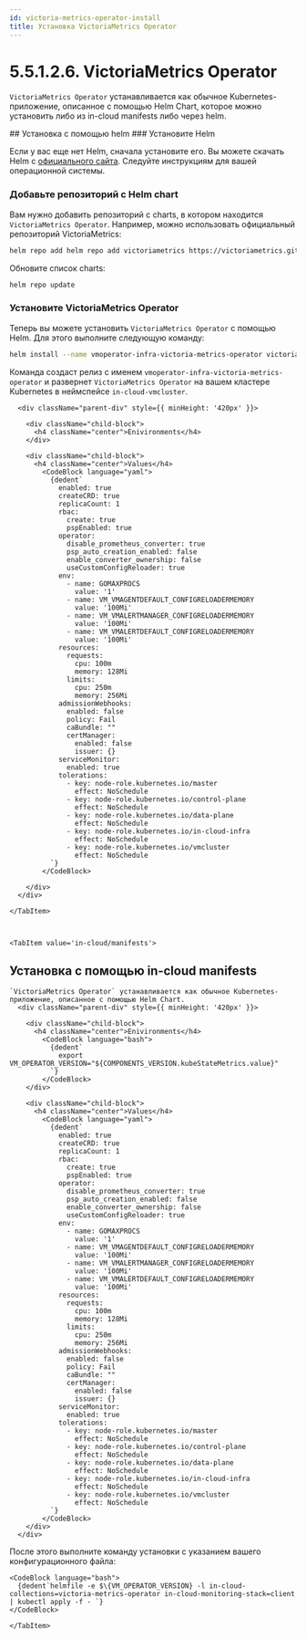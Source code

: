 ```yaml
---
id: victoria-metrics-operator-install
title: Установка VictoriaMetrics Operator
---
```



# 5.5.1.2.6. VictoriaMetrics Operator

`VictoriaMetrics Operator` устанавливается как обычное Kubernetes-приложение, описанное с помощью Helm Chart, которое можно установить либо из in-cloud manifests либо через helm.

<Tabs>
    <TabItem value='helm'>
## Установка с помощью helm
### Установите Helm

Если у вас еще нет Helm, сначала установите его. Вы можете скачать Helm с [официального сайта](https://helm.sh/docs/intro/install/). Следуйте инструкциям для вашей операционной системы.

### Добавьте репозиторий с Helm chart

Вам нужно добавить репозиторий с charts, в котором находится `VictoriaMetrics Operator`. Например, можно использовать официальный репозиторий VictoriaMetrics:

```bash
helm repo add helm repo add victoriametrics https://victoriametrics.github.io/helm-charts/
```

Обновите список charts:

```bash
helm repo update
```

### Установите VictoriaMetrics Operator

Теперь вы можете установить `VictoriaMetrics Operator` с помощью Helm. Для этого выполните следующую команду:

```bash
helm install --name vmoperator-infra-victoria-metrics-operator victoriametrics/victoria-metrics-operator --namespace in-cloud-vmcluster --create-namespace -f values.yaml
```

Команда создаст релиз с именем `vmoperator-infra-victoria-metrics-operator` и развернет `VictoriaMetrics Operator` на вашем кластере Kubernetes в неймспейсе `in-cloud-vmcluster`.

      <div className="parent-div" style={{ minHeight: '420px' }}>

        <div className="child-block">
          <h4 className="center">Enivironments</h4>
        </div>

        <div className="child-block">
          <h4 className="center">Values</h4>
            <CodeBlock language="yaml">
              {dedent`
                enabled: true
                createCRD: true
                replicaCount: 1
                rbac:
                  create: true
                  pspEnabled: true
                operator:
                  disable_prometheus_converter: true
                  psp_auto_creation_enabled: false
                  enable_converter_ownership: false
                  useCustomConfigReloader: true
                env:
                  - name: GOMAXPROCS
                    value: '1'
                  - name: VM_VMAGENTDEFAULT_CONFIGRELOADERMEMORY
                    value: '100Mi'
                  - name: VM_VMALERTMANAGER_CONFIGRELOADERMEMORY
                    value: '100Mi'
                  - name: VM_VMALERTDEFAULT_CONFIGRELOADERMEMORY
                    value: '100Mi'
                resources:
                  requests:
                    cpu: 100m
                    memory: 128Mi
                  limits:
                    cpu: 250m
                    memory: 256Mi
                admissionWebhooks:
                  enabled: false
                  policy: Fail
                  caBundle: ""
                  certManager:
                    enabled: false
                    issuer: {}
                serviceMonitor:
                  enabled: true
                tolerations:
                  - key: node-role.kubernetes.io/master
                    effect: NoSchedule
                  - key: node-role.kubernetes.io/control-plane
                    effect: NoSchedule
                  - key: node-role.kubernetes.io/data-plane
                    effect: NoSchedule
                  - key: node-role.kubernetes.io/in-cloud-infra
                    effect: NoSchedule
                  - key: node-role.kubernetes.io/vmcluster
                    effect: NoSchedule
              `}
            </CodeBlock>

        </div>
      </div>

    </TabItem>



    <TabItem value='in-cloud/manifests'>
## Установка с помощью in-cloud manifests
    `VictoriaMetrics Operator` устанавливается как обычное Kubernetes-приложение, описанное с помощью Helm Chart.
      <div className="parent-div" style={{ minHeight: '420px' }}>

        <div className="child-block">
          <h4 className="center">Enivironments</h4>
            <CodeBlock language="bash">
              {dedent`
                export VM_OPERATOR_VERSION="${COMPONENTS_VERSION.kubeStateMetrics.value}"
              `}
            </CodeBlock>
        </div>

        <div className="child-block">
          <h4 className="center">Values</h4>
            <CodeBlock language="yaml">
              {dedent`
                enabled: true
                createCRD: true
                replicaCount: 1
                rbac:
                  create: true
                  pspEnabled: true
                operator:
                  disable_prometheus_converter: true
                  psp_auto_creation_enabled: false
                  enable_converter_ownership: false
                  useCustomConfigReloader: true
                env:
                  - name: GOMAXPROCS
                    value: '1'
                  - name: VM_VMAGENTDEFAULT_CONFIGRELOADERMEMORY
                    value: '100Mi'
                  - name: VM_VMALERTMANAGER_CONFIGRELOADERMEMORY
                    value: '100Mi'
                  - name: VM_VMALERTDEFAULT_CONFIGRELOADERMEMORY
                    value: '100Mi'
                resources:
                  requests:
                    cpu: 100m
                    memory: 128Mi
                  limits:
                    cpu: 250m
                    memory: 256Mi
                admissionWebhooks:
                  enabled: false
                  policy: Fail
                  caBundle: ""
                  certManager:
                    enabled: false
                    issuer: {}
                serviceMonitor:
                  enabled: true
                tolerations:
                  - key: node-role.kubernetes.io/master
                    effect: NoSchedule
                  - key: node-role.kubernetes.io/control-plane
                    effect: NoSchedule
                  - key: node-role.kubernetes.io/data-plane
                    effect: NoSchedule
                  - key: node-role.kubernetes.io/in-cloud-infra
                    effect: NoSchedule
                  - key: node-role.kubernetes.io/vmcluster
                    effect: NoSchedule
              `}
            </CodeBlock>
        </div>
      </div>
После этого выполните команду установки с указанием вашего конфигурационного файла:

    <CodeBlock language="bash">
      {dedent`helmfile -e $\{VM_OPERATOR_VERSION} -l in-cloud-collections=victoria-metrics-operator in-cloud-monitoring-stack=client | kubectl apply -f - `}
    </CodeBlock>

    </TabItem>
</Tabs>


